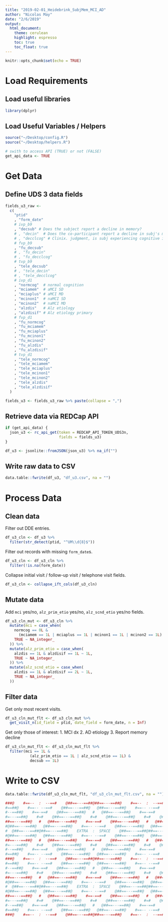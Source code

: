 ```yaml
---
title: "2019-02-01_Heidebrink_SubjMem_MCI_AD"
author: "Nicolas May"
date: "2/6/2019"
output: 
  html_document:
    theme: cerulean
    highlight: espresso
    toc: true
    toc_float: true
---
```


```r
knitr::opts_chunk$set(echo = TRUE)
```

# Load Requirements

## Load useful libraries

```r
library(dplyr)
```

## Load Useful Variables / Helpers

```r
source("~/Desktop/config.R")
source("~/Desktop/helpers.R")

# swith to access API (TRUE) or not (FALSE)
get_api_data <- TRUE
```

# Get Data

## Define UDS 3 data fields

```r
fields_u3_raw <- 
  c(
    "ptid"
    , "form_date"
    # ivp_b9
    , "decsub" # Does the subject report a decline in memory?
    # , "decin"  # Does the co-participant report a decline in subj's memory?
    # , "decclcog" # Clinix. judgment, is subj experiencing cognitive impair?
    # fvp_b9
    , "fu_decsub"
    # , "fu_decin"
    # , "fu_decclcog"
    # tvp_b9
    , "tele_decsub"
    # , "tele_decin"
    # , "tele_decclcog"
    # ivp_d1 
    , "normcog"  # normal cognition
    , "mciamem"  # aMCI SD
    , "mciaplus" # aMCI MD
    , "mcinon1"  # naMCI SD
    , "mcinon2"  # naMCI MD
    , "alzdis"   # Alz etiology
    , "alzdisif" # Alz etiology primary
    # fvp_d1 
    , "fu_normcog"
    , "fu_mciamem"
    , "fu_mciaplus"
    , "fu_mcinon1"
    , "fu_mcinon2"
    , "fu_alzdis"
    , "fu_alzdisif"
    # tvp_d1 
    , "tele_normcog"
    , "tele_mciamem"
    , "tele_mciaplus"
    , "tele_mcinon1"
    , "tele_mcinon2"
    , "tele_alzdis"
    , "tele_alzdisif"
  )

fields_u3 <- fields_u3_raw %>% paste(collapse = ",")
```

## Retrieve data via REDCap API

```r
if (get_api_data) {
  json_u3 <- rc_api_get(token = REDCAP_API_TOKEN_UDS3n,
                        fields = fields_u3)
}

df_u3 <- jsonlite::fromJSON(json_u3) %>% na_if("")
```

## Write raw data to CSV

```r
data.table::fwrite(df_u3, "df_u3.csv", na = "")
```


# Process Data

## Clean data

Filter out DDE entries.

```r
df_u3_cln <- df_u3 %>% 
  filter(str_detect(ptid, "^UM\\d{8}$"))
```

Filter out records with missing `form_date`s.

```r
df_u3_cln <- df_u3_cln %>% 
  filter(!is.na(form_date))
```

Collapse initial visit / follow-up visit / telephone visit fields.

```r
df_u3_cln <- collapse_ift_cols(df_u3_cln)
```

## Mutate data

Add `mci` yes/no, `alz_prim_etio` yes/no, `alz_scnd_etio` yes/no fields.

```r
df_u3_cln_mut <- df_u3_cln %>% 
  mutate(mci = case_when(
    normcog == 0L & 
      (mciamem == 1L | mciaplus == 1L | mcinon1 == 1L | mcinon2 == 1L) ~ 1L,
    TRUE ~ NA_integer_
  )) %>% 
  mutate(alz_prim_etio = case_when(
    alzdis == 1L & alzdisif == 1L ~ 1L,
    TRUE ~ NA_integer_
  )) %>% 
  mutate(alz_scnd_etio = case_when(
    alzdis == 1L & alzdisif == 2L ~ 1L,
    TRUE ~ NA_integer_
  ))
```

## Filter data

Get only most recent visits.

```r
df_u3_cln_mut_flt <- df_u3_cln_mut %>% 
  get_visit_n(id_field = ptid, date_field = form_date, n = Inf)
```

Get only those of interest:
1. MCI dx
2. AD etiology
3. Report memory decline

```r
df_u3_cln_mut_flt <- df_u3_cln_mut_flt %>% 
  filter(mci == 1L & 
           (alz_prim_etio == 1L | alz_scnd_etio == 1L) &
           decsub == 1L)
```


# Write to CSV

```r
data.table::fwrite(df_u3_cln_mut_flt, "df_u3_cln_mut_flt.csv", na = "")
```


```r
###@    #==--  :  --==#    @##==---==##@##==---==##@    #==--  :  --==#    @###
#==##@    #==-- --==#    @##==---==##@   @##==---==##@    #==-- --==#    @##==#
#--==##@    #==-==#    @##==---==##@   #   @##==---==##@    #==-==#    @##==--#
#=---==##@    #=#    @##==---==##@    #=#    @##==---==##@    #=#    @##==---=#
##==---==##@   #   @##==---==##@    #==-==#    @##==---==##@   #   @##==---==##
#@##==---==##@   @##==---==##@    #==-- --==#    @##==---==##@   @##==---==##@#
#  @##==---==##@##==---==##@    EXTRA  :  SPACE    @##==---==##@##==---==##@  #
#@##==---==##@   @##==---==##@    #==-- --==#    @##==---==##@   @##==---==##@#
##==---==##@   #   @##==---==##@    #==-==#    @##==---==##@   #   @##==---==##
#=---==##@    #=#    @##==---==##@    #=#    @##==---==##@    #=#    @##==---=#
#--==##@    #==-==#    @##==---==##@   #   @##==---==##@    #==-==#    @##==--#
#==##@    #==-- --==#    @##==---==##@   @##==---==##@    #==-- --==#    @##==#
###@    #==--  :  --==#    @##==---==##@##==---==##@    #==--  :  --==#    @###
#==##@    #==-- --==#    @##==---==##@   @##==---==##@    #==-- --==#    @##==#
#--==##@    #==-==#    @##==---==##@   #   @##==---==##@    #==-==#    @##==--#
#=---==##@    #=#    @##==---==##@    #=#    @##==---==##@    #=#    @##==---=#
##==---==##@   #   @##==---==##@    #==-==#    @##==---==##@   #   @##==---==##
#@##==---==##@   @##==---==##@    #==-- --==#    @##==---==##@   @##==---==##@#
#  @##==---==##@##==---==##@    EXTRA  :  SPACE    @##==---==##@##==---==##@  #
#@##==---==##@   @##==---==##@    #==-- --==#    @##==---==##@   @##==---==##@#
##==---==##@   #   @##==---==##@    #==-==#    @##==---==##@   #   @##==---==##
#=---==##@    #=#    @##==---==##@    #=#    @##==---==##@    #=#    @##==---=#
#--==##@    #==-==#    @##==---==##@   #   @##==---==##@    #==-==#    @##==--#
#==##@    #==-- --==#    @##==---==##@   @##==---==##@    #==-- --==#    @##==#
###@    #==--  :  --==#    @##==---==##@##==---==##@    #==--  :  --==#    @###
```
